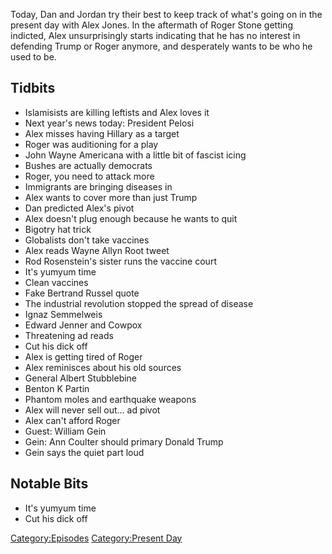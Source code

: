 {{Episode
    | title             = January 27-29, 2019
    | caption           = [https://knowledgefight.libsyn.com/knowledge-fight-january-27-29-2019 Listen to this episode on Libsyn]
    | episodeNumber     = 259
    | length            = 02:42:21
    | airDate           = February 1, 2019
    | coverageStartDate = January 27, 2019
    | coverageEndDate   = January 29, 2019
    | episodeType       = [[:Category:Present Day|Present Day]]
    | appearance        = [[Nancy Pelosi]], [[Roger Stone]], [[Wayne Allyn Root]], [[Rod Rosenstein's sister]], [[Ignaz Semmelweiz]], [[Edward Jenner]], [[General Albert Stubblebine]], [[Benton K Partin]], [[William Gein]], [[Ann Coulter]]
    | previousEpisode   = [[258: April 12-13, 2009]]
    | nextEpisode       = [[260: Aliens Need Editors]]
}}

{{Stub}}

Today, Dan and Jordan try their best to keep track of what's going on in the present day with Alex Jones. In the aftermath of Roger Stone getting indicted, Alex unsurprisingly starts indicating that he has no interest in defending Trump or Roger anymore, and desperately wants to be who he used to be.

==Tidbits==

*Islamisists are killing leftists and Alex loves it
*Next year's news today: President Pelosi
*Alex misses having Hillary as a target
*Roger was auditioning for a play
*John Wayne Americana with a little bit of fascist icing
*Bushes are actually democrats
*Roger, you need to attack more
*Immigrants are bringing diseases in
*Alex wants to cover more than just Trump
*Dan predicted Alex's pivot
*Alex doesn't plug enough because he wants to quit
*Bigotry hat trick
*Globalists don't take vaccines
*Alex reads Wayne Allyn Root tweet
*Rod Rosenstein's sister runs the vaccine court
*It's yumyum time
*Clean vaccines
*Fake Bertrand Russel quote
*The industrial revolution stopped the spread of disease
*Ignaz Semmelweis
*Edward Jenner and Cowpox
*Threatening ad reads
*Cut his dick off
*Alex is getting tired of Roger
*Alex reminisces about his old sources
*General Albert Stubblebine
*Benton K Partin
*Phantom moles and earthquake weapons
*Alex will never sell out... ad pivot
*Alex can't afford Roger
*Guest: William Gein
*Gein: Ann Coulter should primary Donald Trump
*Gein says the quiet part loud

==Notable Bits==

*It's yumyum time
*Cut his dick off

[[Category:Episodes]]
[[Category:Present Day]]